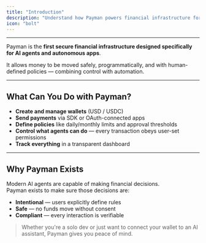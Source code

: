 ```yaml
---
title: "Introduction"
description: "Understand how Payman powers financial infrastructure for AI agents and users"
icon: "bolt"
---
```

---
Payman is the **first secure financial infrastructure designed specifically for AI agents and autonomous apps**.

It allows money to be moved safely, programmatically, and with human-defined policies — combining control with automation.

---

## What Can You Do with Payman?

-   **Create and manage wallets** (USD / USDC)
-   **Send payments** via SDK or OAuth-connected apps
-   **Define policies** like daily/monthly limits and approval thresholds
-   **Control what agents can do** — every transaction obeys user-set permissions
-   **Track everything** in a transparent dashboard

---

## Why Payman Exists

Modern AI agents are capable of making financial decisions.  
Payman exists to make sure those decisions are:

-   **Intentional** — users explicitly define rules
-   **Safe** — no funds move without consent
-   **Compliant** — every interaction is verifiable

> Whether you're a solo dev or just want to connect your wallet to an AI assistant, Payman gives you peace of mind.
